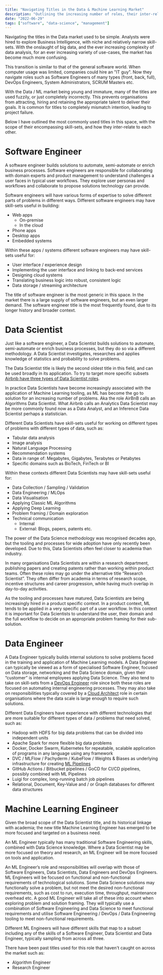 ```yaml
---
title: "Navigating Titles in the Data & Machine Learning Market"
description: "Outlining the increasing number of roles, their inter-relations and their associated skill-sets"
date: "2022-06-29"
tags: ["software", "data-science", "management"]
---
```


Navigating the titles in the Data market used to be simple. Analysts were hired to explore Business Intelligence,
with niche and relatively narrow skill-sets. With the onslaught of big data, and the ever increasing
complexity of data analysis, for an ever increasing variety of use-cases, the market has become much more confusing.

This transition is similar to that of the general software world.
When computer usage was limited, companies could hire an "IT guy". Now they navigate roles such as Software Engineers
of many types (front, back, full), DevOps Engineers, System Administrators, SCRUM Masters etc.

With the Data / ML market being young and immature, many of the titles are used fuzzily, or just completely incorrectly.
This prevents organisations from attracting, hiring and retaining the appropriate talent to deliver their goals.
It is common for titles to completely mismatch intention, leading to project failure.

Below I have outlined the most commonly used titles in this space, with the scope of their encompassing skill-sets,
and how they inter-relate to each other.

# Software Engineer

A software engineer builds solutions to automate, semi-automate or enrich business processes.
Software engineers are responsible for collaborating with domain experts and product management
to understand challenges a user faces in typical user workflows.
They explore user personas and workflows and collaborate to propose solutions technology can provide.

Software engineers will have various forms of expertise to solve different parts of problems in different ways.
Different software engineers may have skill-sets useful in building:

* Web apps
  * On-premise
  * In the cloud
* Phone apps
* Desktop apps
* Embedded systems

Within these apps / systems different software engineers may have skill-sets useful for:

* User interface / experience design
* Implementing the user interface and linking to back-end services
* Designing cloud systems
* Translating business logic into robust, consistent logic
* Data storage / streaming architecture

The title of software engineer is the most generic in this space.
In the market there is a large supply of software engineers, but an even larger demand.
The software engineer title is the most frequently found, due to its longer history and broader context.

# Data Scientist

Just like a software engineer, a Data Scientist builds solutions to automate, semi-automate or
enrich business processes, but they do so via a different methodology.
A Data Scientist investigates, researches and applies knowledge of statistics and probability to solve problems.

The Data Scientist title is likely the second oldest title in this field, and can be used broadly in its application.
To try to target more specific subsets
[Airbnb have three types of Data Scientist roles](https://www.linkedin.com/pulse/one-data-science-job-doesnt-fit-all-elena-grewal/).

In practice Data Scientists have become increasingly associated with the application of Machine Learning tooling,
as ML has become the go to solution for an increasing number of problems. Aka the role AirBnB calls an
Algorithms Data Scientist.
What Airbnb calls an Analytics Data Scientist may be more commonly found now as a Data Analyst,
and an Inference Data Scientist perhaps a statistician.

Different Data Scientists have skill-sets useful for working on different types of problems
with different types of data, such as:

* Tabular data analysis
* Image analysis
* Natural Language Processing
* Recommendation systems
* Data in range of: Megabytes, Gigabytes, Terabytes or Petabytes
* Specific domains such as BioTech, FinTech or BI

Within these contexts different Data Scientists may have skill-sets useful for:

* Data Collection / Sampling / Validation
* Data Engineering / MLOps
* Data Visualisation
* Applying Classic ML Algorithms
* Applying Deep Learning
* Problem framing / Domain exploration
* Technical communication
  * Internal
  * External: Blogs, papers, patents etc.

The power of the Data Science methodology was recognised decades ago,
but the tooling and processes for wide adoption have only recently been developed.
Due to this, Data Scientists often feel closer to academia than industry.

In many organisations Data Scientists are within a research department,
publishing papers and creating patents rather than working within product teams.
Often these roles may go under the alternative title “Research Scientist”.
They often differ from academia in terms of research scope, incentive structures and career progression,
while having much overlap in day-to-day activities.

As the tooling and processes have matured, Data Scientists are being increasingly hired in a product specific context.
In a product context, ML tends to be applied in a very specific part of a user workflow.
In this context it is important for Data Scientists to understand the user,
their domain and the full workflow to decide on an appropriate problem framing for their sub-solution.

# Data Engineer

A Data Engineer typically builds internal solutions to solve problems faced in the training and application
of Machine Learning models.
A Data Engineer can typically be viewed as a form of specialised Software Engineer, focused on Data storage,
networking and the Data Science domain, given their “customer” is internal employees applying Data Science.
They also tend to take on skill-sets from a [DevOps Engineer](https://www.redhat.com/en/topics/devops/devops-engineer)
role since both these roles are focused on automating internal engineering processes.
They may also take on responsibilities typically covered by a
[Cloud Architect](https://searchcloudcomputing.techtarget.com/definition/cloud-architect) role in certain organisations
where the data scale is large enough to require such solutions.

Different Data Engineers have experience with different technologies that are more suitable for different types of
data / problems that need solved, such as:

* Hadoop with HDFS for big data problems that can be divided into independent units
* Apache Spark for more flexible big data problems
* Docker, Docker Swarm, Kubernetes for repeatable, scalable application of programs in any language using any framework
* DVC / MLFlow / Pachyderm / KubeFlow / Weights & Biases as underlying infrastructure for creating
  [ML Pipelines](https://valohai.com/machine-learning-pipeline/)
* GitHub Actions / Bitbucket pipelines / GoCD for CI/CD pipelines, possibly combined with ML Pipelines
* Luigi for complex, long-running batch job pipelines
* Relational, Document, Key-Value and / or Graph databases for different data structures

# Machine Learning Engineer

Given the broad scope of the Data Scientist title, and its historical linkage with academia;
the new title Machine Learning Engineer has emerged to be more focused and targeted on a business need.

An ML Engineer typically has many traditional Software Engineering skills, combined with Data Science knowledge.
Where a Data Scientist may be more focused on theory and research, an ML Engineer will be more focused on
tools and application.

An ML Engineer’s role and responsibilities will overlap with those of Software Engineers, Data Scientists,
Data Engineers and DevOps Engineers.
ML Engineers will be focused on functional and non-functional requirements of technological solutions.
Some Data Science solutions may functionally solve a problem, but not meet the desired non-functional requirements,
such as cost to run, execution time, throughput, maintenance overhead etc.
A good ML Engineer will take all of these into account when exploring problem and solution framing.
They will typically use a combination of Software Engineering and Data Science to meet functional requirements and
utilise Software Engineering / DevOps / Data Engineering tooling to meet non-functional requirements.

Different ML Engineers will have different skills that map to a subset including any of the skills of a
Software Engineer, Data Scientist and Data Engineer, typically sampling from across all three.

There have been past titles used for this role that haven't caught on across the market such as:

* Algorithm Engineer
* Research Engineer
